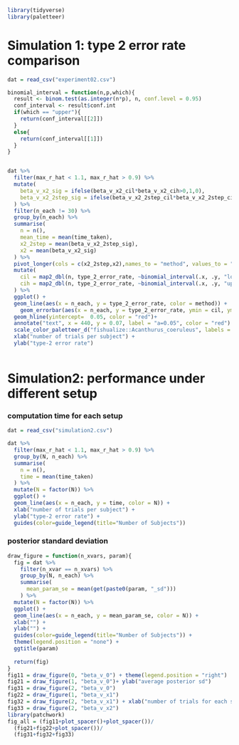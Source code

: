 

```r
library(tidyverse)
library(paletteer)
```




# Simulation 1: type 2 error rate comparison
```r
dat = read_csv("experiment02.csv")

binomial_interval = function(n,p,which){
  result <- binom.test(as.integer(n*p), n, conf.level = 0.95)
  conf_interval <- result$conf.int
  if(which == "upper"){
    return(conf_interval[[2]])
  }
  else{
    return(conf_interval[[1]])
  }
}


dat %>%
  filter(max_r_hat < 1.1, max_r_hat > 0.9) %>%
  mutate(
    beta_v_x2_sig = ifelse(beta_v_x2_cil*beta_v_x2_cih>0,1,0),
    beta_v_x2_2step_sig = ifelse(beta_v_x2_2step_cil*beta_v_x2_2step_cih>0,1,0)
  ) %>%
  filter(n_each != 30) %>%
  group_by(n_each) %>%
  summarise(
    n = n(),
    mean_time = mean(time_taken),
    x2_2step = mean(beta_v_x2_2step_sig),
    x2 = mean(beta_v_x2_sig)
  ) %>%
  pivot_longer(cols = c(x2_2step,x2),names_to = "method", values_to = "type_2_error_rate") %>%
  mutate(
    cil = map2_dbl(n, type_2_error_rate, ~binomial_interval(.x, .y, "lower")),
    cih = map2_dbl(n, type_2_error_rate, ~binomial_interval(.x, .y, "upper"))
  ) %>%
  ggplot() +
  geom_line(aes(x = n_each, y = type_2_error_rate, color = method)) +
    geom_errorbar(aes(x = n_each, y = type_2_error_rate, ymin = cil, ymax = cih,color = method)) +
  geom_hline(yintercept=  0.05, color = "red")+
  annotate("text", x = 440, y = 0.07, label = "a=0.05", color = "red") +
  scale_color_paletteer_d("fishualize::Acanthurus_coeruleus", labels = c("RegDDM", "2 step")) +
  xlab("number of trials per subject") + 
  ylab("type-2 error rate") 
  
```


# Simulation2: performance under different setup
### computation time for each setup
```r
dat = read_csv("simulation2.csv")

dat %>%
  filter(max_r_hat < 1.1, max_r_hat > 0.9) %>%
  group_by(N, n_each) %>%
  summarise(
    n = n(),
    time = mean(time_taken)
  ) %>%
  mutate(N = factor(N)) %>%
  ggplot() +
  geom_line(aes(x = n_each, y = time, color = N)) +
  xlab("number of trials per subject") + 
  ylab("type-2 error rate") +
  guides(color=guide_legend(title="Number of Subjects"))
```

### posterior standard deviation
```r
draw_figure = function(n_xvars, param){
  fig = dat %>%
    filter(n_xvar == n_xvars) %>%
    group_by(N, n_each) %>%
    summarise(
      mean_param_se = mean(get(paste0(param, "_sd")))
    ) %>%
  mutate(N = factor(N)) %>%
  ggplot() +
  geom_line(aes(x = n_each, y = mean_param_se, color = N)) +
  xlab("") + 
  ylab("") +
  guides(color=guide_legend(title="Number of Subjects")) +
  theme(legend.position = "none") +
  ggtitle(param)
    
  return(fig)
}
fig11 = draw_figure(0, "beta_v_0") + theme(legend.position = "right")
fig21 = draw_figure(1, "beta_v_0")+ ylab("average posterior sd")
fig31 = draw_figure(2, "beta_v_0")
fig22 = draw_figure(1, "beta_v_x1")
fig32 = draw_figure(2, "beta_v_x1") + xlab("number of trials for each subject")
fig33 = draw_figure(2, "beta_v_x2")
library(patchwork)
fig_all = (fig11+plot_spacer()+plot_spacer())/
  (fig21+fig22+plot_spacer())/
  (fig31+fig32+fig33)



```




